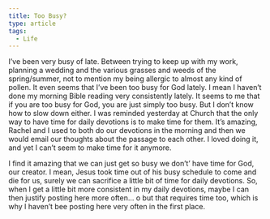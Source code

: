 ```yaml
---
title: Too Busy?
type: article
tags:
  - Life
---
```


I’ve been very busy of late. Between trying to keep up with my work, planning a wedding and the various grasses and weeds of the spring/summer, not to mention my being allergic to almost any kind of pollen. It even seems that I’ve been too busy for God lately. I mean I haven’t done my morning Bible reading very consistently lately. It seems to me that if you are too busy for God, you are just simply too busy. But I don’t know how to slow down either. I was reminded yesterday at Church that the only way to have time for daily devotions is to make time for them. It’s amazing, Rachel and I used to both do our devotions in the morning and then we would email our thoughts about the passage to each other. I loved doing it, and yet I can’t seem to make time for it anymore.

I find it amazing that we can just get so busy we don’t’ have time for God, our creator. I mean, Jesus took time out of his busy schedule to come and die for us, surely we can sacrifice a little bit of time for daily devotions. So, when I get a little bit more consistent in my daily devotions, maybe I can then justify posting here more often… o but that requires time too, which is why I haven’t bee posting here very often in the first place.
